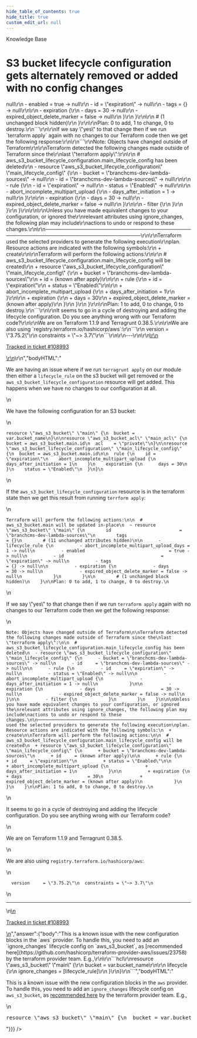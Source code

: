 ```yaml
---
hide_table_of_contents: true
hide_title: true
custom_edit_url: null
---
```



<head>
  <link rel="canonical" href="https://github.com/gruntwork-io/knowledge-base/discussions/508" />
</head>

<CenterLayout>
<span className="searchCategory">Knowledge Base</span>
<h1>S3 bucket lifecycle configuration gets alternately removed or added with no config changes</h1>
<GitHub discussion={{"id":"D_kwDOF8slf84AQGS9","number":508,"author":{"login":"erictompkins"},"title":"S3 bucket lifecycle configuration gets alternately removed or added with no config changes","body":"\r\nWe are having an issue where if we run `terragrunt apply` on our module then either a `lifecycle_rule` on the s3 bucket will get removed or the `aws_s3_bucket_lifecycle_configuration` resource will get added. This happens when we have no changes to our configuration at all.\r\n\r\nWe have the following configuration for an S3 bucket:\r\n\r\n```\r\nresource \"aws_s3_bucket\" \"main\" {\r\n  bucket = var.bucket_name\r\n}\r\n\r\nresource \"aws_s3_bucket_acl\" \"main_acl\" {\r\n  bucket = aws_s3_bucket.main.id\r\n  acl    = \"private\"\r\n}\r\n\r\nresource \"aws_s3_bucket_lifecycle_configuration\" \"main_lifecycle_config\" {\r\n  bucket = aws_s3_bucket.main.id\r\n\r\n  rule {\r\n    id = \"expiration\"\r\n    abort_incomplete_multipart_upload {\r\n      days_after_initiation = 1\r\n    }\r\n    expiration {\r\n      days = 30\r\n    }\r\n    status = \"Enabled\"\r\n  }\r\n}\r\n```\r\n\r\nIf the `aws_s3_bucket_lifecycle_configuration` resource is in the terraform state then we get this result from running `terrform apply`:\r\n\r\n```\r\nTerraform will perform the following actions:\r\n\r\n  # aws_s3_bucket.main will be updated in-place\r\n  ~ resource \"aws_s3_bucket\" \"main\" {\r\n        id                          = \"branchcms-dev-lambda-sources\"\r\n        tags                        = {}\r\n        # (11 unchanged attributes hidden)\r\n\r\n      - lifecycle_rule {\r\n          - abort_incomplete_multipart_upload_days = 1 -> null\r\n          - enabled                                = true -> null\r\n          - id                                     = \"expiration\" -> null\r\n          - tags                                   = {} -> null\r\n\r\n          - expiration {\r\n              - days                         = 30 -> null\r\n              - expired_object_delete_marker = false -> null\r\n            }\r\n        }\r\n\r\n        # (1 unchanged block hidden)\r\n    }\r\n\r\nPlan: 0 to add, 1 to change, 0 to destroy.\r\n```\r\n\r\nIf we say \"yes\" to that change then if we run `terraform apply` again with no changes to our Terraform code then we get the following response:\r\n\r\n```\r\nNote: Objects have changed outside of Terraform\r\n\r\nTerraform detected the following changes made outside of Terraform since the\r\nlast \"terraform apply\":\r\n\r\n  # aws_s3_bucket_lifecycle_configuration.main_lifecycle_config has been deleted\r\n  - resource \"aws_s3_bucket_lifecycle_configuration\" \"main_lifecycle_config\" {\r\n      - bucket = \"branchcms-dev-lambda-sources\" -> null\r\n      - id     = \"branchcms-dev-lambda-sources\" -> null\r\n\r\n      - rule {\r\n          - id     = \"expiration\" -> null\r\n          - status = \"Enabled\" -> null\r\n\r\n          - abort_incomplete_multipart_upload {\r\n              - days_after_initiation = 1 -> null\r\n            }\r\n\r\n          - expiration {\r\n              - days                         = 30 -> null\r\n              - expired_object_delete_marker = false -> null\r\n            }\r\n\r\n          - filter {\r\n            }\r\n        }\r\n    }\r\n\r\n\r\nUnless you have made equivalent changes to your configuration, or ignored the\r\nrelevant attributes using ignore_changes, the following plan may include\r\nactions to undo or respond to these changes.\r\n\r\n─────────────────────────────────────────────────────────────────────────────\r\n\r\nTerraform used the selected providers to generate the following execution\r\nplan. Resource actions are indicated with the following symbols:\r\n  + create\r\n\r\nTerraform will perform the following actions:\r\n\r\n  # aws_s3_bucket_lifecycle_configuration.main_lifecycle_config will be created\r\n  + resource \"aws_s3_bucket_lifecycle_configuration\" \"main_lifecycle_config\" {\r\n      + bucket = \"branchcms-dev-lambda-sources\"\r\n      + id     = (known after apply)\r\n\r\n      + rule {\r\n          + id     = \"expiration\"\r\n          + status = \"Enabled\"\r\n\r\n          + abort_incomplete_multipart_upload {\r\n              + days_after_initiation = 1\r\n            }\r\n\r\n          + expiration {\r\n              + days                         = 30\r\n              + expired_object_delete_marker = (known after apply)\r\n            }\r\n        }\r\n    }\r\n\r\nPlan: 1 to add, 0 to change, 0 to destroy.\r\n```\r\n\r\nIt seems to go in a cycle of destroying and adding the lifecycle configuration. Do you see anything wrong with our Terraform code?\r\n\r\nWe are on Terraform 1.1.9 and Terragrunt 0.38.5.\r\n\r\nWe are also using `registry.terraform.io/hashicorp/aws`:\r\n```\r\n  version     = \"3.75.2\"\r\n  constraints = \"~> 3.7\"\r\n```\r\n\r\n---\r\n\r\n<ins datetime=\"2022-07-15T16:48:11Z\">\r\n  <p><a href=\"https://support.gruntwork.io/hc/requests/108993\">Tracked in ticket #108993</a></p>\r\n</ins>\r\n","bodyHTML":"<p dir=\"auto\">We are having an issue where if we run <code class=\"notranslate\">terragrunt apply</code> on our module then either a <code class=\"notranslate\">lifecycle_rule</code> on the s3 bucket will get removed or the <code class=\"notranslate\">aws_s3_bucket_lifecycle_configuration</code> resource will get added. This happens when we have no changes to our configuration at all.</p>\n<p dir=\"auto\">We have the following configuration for an S3 bucket:</p>\n<div class=\"snippet-clipboard-content notranslate position-relative overflow-auto\" data-snippet-clipboard-copy-content=\"resource &quot;aws_s3_bucket&quot; &quot;main&quot; {\n  bucket = var.bucket_name\n}\n\nresource &quot;aws_s3_bucket_acl&quot; &quot;main_acl&quot; {\n  bucket = aws_s3_bucket.main.id\n  acl    = &quot;private&quot;\n}\n\nresource &quot;aws_s3_bucket_lifecycle_configuration&quot; &quot;main_lifecycle_config&quot; {\n  bucket = aws_s3_bucket.main.id\n\n  rule {\n    id = &quot;expiration&quot;\n    abort_incomplete_multipart_upload {\n      days_after_initiation = 1\n    }\n    expiration {\n      days = 30\n    }\n    status = &quot;Enabled&quot;\n  }\n}\"><pre class=\"notranslate\"><code>resource \"aws_s3_bucket\" \"main\" {\n  bucket = var.bucket_name\n}\n\nresource \"aws_s3_bucket_acl\" \"main_acl\" {\n  bucket = aws_s3_bucket.main.id\n  acl    = \"private\"\n}\n\nresource \"aws_s3_bucket_lifecycle_configuration\" \"main_lifecycle_config\" {\n  bucket = aws_s3_bucket.main.id\n\n  rule {\n    id = \"expiration\"\n    abort_incomplete_multipart_upload {\n      days_after_initiation = 1\n    }\n    expiration {\n      days = 30\n    }\n    status = \"Enabled\"\n  }\n}\n</code></pre></div>\n<p dir=\"auto\">If the <code class=\"notranslate\">aws_s3_bucket_lifecycle_configuration</code> resource is in the terraform state then we get this result from running <code class=\"notranslate\">terrform apply</code>:</p>\n<div class=\"snippet-clipboard-content notranslate position-relative overflow-auto\" data-snippet-clipboard-copy-content=\"Terraform will perform the following actions:\n\n  # aws_s3_bucket.main will be updated in-place\n  ~ resource &quot;aws_s3_bucket&quot; &quot;main&quot; {\n        id                          = &quot;branchcms-dev-lambda-sources&quot;\n        tags                        = {}\n        # (11 unchanged attributes hidden)\n\n      - lifecycle_rule {\n          - abort_incomplete_multipart_upload_days = 1 -&gt; null\n          - enabled                                = true -&gt; null\n          - id                                     = &quot;expiration&quot; -&gt; null\n          - tags                                   = {} -&gt; null\n\n          - expiration {\n              - days                         = 30 -&gt; null\n              - expired_object_delete_marker = false -&gt; null\n            }\n        }\n\n        # (1 unchanged block hidden)\n    }\n\nPlan: 0 to add, 1 to change, 0 to destroy.\"><pre class=\"notranslate\"><code>Terraform will perform the following actions:\n\n  # aws_s3_bucket.main will be updated in-place\n  ~ resource \"aws_s3_bucket\" \"main\" {\n        id                          = \"branchcms-dev-lambda-sources\"\n        tags                        = {}\n        # (11 unchanged attributes hidden)\n\n      - lifecycle_rule {\n          - abort_incomplete_multipart_upload_days = 1 -&gt; null\n          - enabled                                = true -&gt; null\n          - id                                     = \"expiration\" -&gt; null\n          - tags                                   = {} -&gt; null\n\n          - expiration {\n              - days                         = 30 -&gt; null\n              - expired_object_delete_marker = false -&gt; null\n            }\n        }\n\n        # (1 unchanged block hidden)\n    }\n\nPlan: 0 to add, 1 to change, 0 to destroy.\n</code></pre></div>\n<p dir=\"auto\">If we say \"yes\" to that change then if we run <code class=\"notranslate\">terraform apply</code> again with no changes to our Terraform code then we get the following response:</p>\n<div class=\"snippet-clipboard-content notranslate position-relative overflow-auto\" data-snippet-clipboard-copy-content=\"Note: Objects have changed outside of Terraform\n\nTerraform detected the following changes made outside of Terraform since the\nlast &quot;terraform apply&quot;:\n\n  # aws_s3_bucket_lifecycle_configuration.main_lifecycle_config has been deleted\n  - resource &quot;aws_s3_bucket_lifecycle_configuration&quot; &quot;main_lifecycle_config&quot; {\n      - bucket = &quot;branchcms-dev-lambda-sources&quot; -&gt; null\n      - id     = &quot;branchcms-dev-lambda-sources&quot; -&gt; null\n\n      - rule {\n          - id     = &quot;expiration&quot; -&gt; null\n          - status = &quot;Enabled&quot; -&gt; null\n\n          - abort_incomplete_multipart_upload {\n              - days_after_initiation = 1 -&gt; null\n            }\n\n          - expiration {\n              - days                         = 30 -&gt; null\n              - expired_object_delete_marker = false -&gt; null\n            }\n\n          - filter {\n            }\n        }\n    }\n\n\nUnless you have made equivalent changes to your configuration, or ignored the\nrelevant attributes using ignore_changes, the following plan may include\nactions to undo or respond to these changes.\n\n─────────────────────────────────────────────────────────────────────────────\n\nTerraform used the selected providers to generate the following execution\nplan. Resource actions are indicated with the following symbols:\n  + create\n\nTerraform will perform the following actions:\n\n  # aws_s3_bucket_lifecycle_configuration.main_lifecycle_config will be created\n  + resource &quot;aws_s3_bucket_lifecycle_configuration&quot; &quot;main_lifecycle_config&quot; {\n      + bucket = &quot;branchcms-dev-lambda-sources&quot;\n      + id     = (known after apply)\n\n      + rule {\n          + id     = &quot;expiration&quot;\n          + status = &quot;Enabled&quot;\n\n          + abort_incomplete_multipart_upload {\n              + days_after_initiation = 1\n            }\n\n          + expiration {\n              + days                         = 30\n              + expired_object_delete_marker = (known after apply)\n            }\n        }\n    }\n\nPlan: 1 to add, 0 to change, 0 to destroy.\"><pre class=\"notranslate\"><code>Note: Objects have changed outside of Terraform\n\nTerraform detected the following changes made outside of Terraform since the\nlast \"terraform apply\":\n\n  # aws_s3_bucket_lifecycle_configuration.main_lifecycle_config has been deleted\n  - resource \"aws_s3_bucket_lifecycle_configuration\" \"main_lifecycle_config\" {\n      - bucket = \"branchcms-dev-lambda-sources\" -&gt; null\n      - id     = \"branchcms-dev-lambda-sources\" -&gt; null\n\n      - rule {\n          - id     = \"expiration\" -&gt; null\n          - status = \"Enabled\" -&gt; null\n\n          - abort_incomplete_multipart_upload {\n              - days_after_initiation = 1 -&gt; null\n            }\n\n          - expiration {\n              - days                         = 30 -&gt; null\n              - expired_object_delete_marker = false -&gt; null\n            }\n\n          - filter {\n            }\n        }\n    }\n\n\nUnless you have made equivalent changes to your configuration, or ignored the\nrelevant attributes using ignore_changes, the following plan may include\nactions to undo or respond to these changes.\n\n─────────────────────────────────────────────────────────────────────────────\n\nTerraform used the selected providers to generate the following execution\nplan. Resource actions are indicated with the following symbols:\n  + create\n\nTerraform will perform the following actions:\n\n  # aws_s3_bucket_lifecycle_configuration.main_lifecycle_config will be created\n  + resource \"aws_s3_bucket_lifecycle_configuration\" \"main_lifecycle_config\" {\n      + bucket = \"branchcms-dev-lambda-sources\"\n      + id     = (known after apply)\n\n      + rule {\n          + id     = \"expiration\"\n          + status = \"Enabled\"\n\n          + abort_incomplete_multipart_upload {\n              + days_after_initiation = 1\n            }\n\n          + expiration {\n              + days                         = 30\n              + expired_object_delete_marker = (known after apply)\n            }\n        }\n    }\n\nPlan: 1 to add, 0 to change, 0 to destroy.\n</code></pre></div>\n<p dir=\"auto\">It seems to go in a cycle of destroying and adding the lifecycle configuration. Do you see anything wrong with our Terraform code?</p>\n<p dir=\"auto\">We are on Terraform 1.1.9 and Terragrunt 0.38.5.</p>\n<p dir=\"auto\">We are also using <code class=\"notranslate\">registry.terraform.io/hashicorp/aws</code>:</p>\n<div class=\"snippet-clipboard-content notranslate position-relative overflow-auto\" data-snippet-clipboard-copy-content=\"  version     = &quot;3.75.2&quot;\n  constraints = &quot;~&gt; 3.7&quot;\"><pre class=\"notranslate\"><code>  version     = \"3.75.2\"\n  constraints = \"~&gt; 3.7\"\n</code></pre></div>\n<hr>\n<ins datetime=\"2022-07-15T16:48:11Z\">\n  <p dir=\"auto\"><a href=\"https://support.gruntwork.io/hc/requests/108993\" rel=\"nofollow\">Tracked in ticket #108993</a></p>\n</ins>","answer":{"body":"This is a known issue with the new configuration blocks in the `aws` provider. To handle this, you need to add an `ignore_changes` lifecycle config on `aws_s3_bucket`, as [recommended here](https://github.com/hashicorp/terraform-provider-aws/issues/23758) by the terraform provider team. E.g.,\r\n\r\n```hcl\r\nresource \"aws_s3_bucket\" \"main\" {\r\n  bucket = var.bucket_name\r\n\r\n  lifecycle {\r\n    ignore_changes = [lifecycle_rule]\r\n  }\r\n}\r\n```","bodyHTML":"<p dir=\"auto\">This is a known issue with the new configuration blocks in the <code class=\"notranslate\">aws</code> provider. To handle this, you need to add an <code class=\"notranslate\">ignore_changes</code> lifecycle config on <code class=\"notranslate\">aws_s3_bucket</code>, as <a href=\"https://github.com/hashicorp/terraform-provider-aws/issues/23758\" data-hovercard-type=\"issue\" data-hovercard-url=\"/hashicorp/terraform-provider-aws/issues/23758/hovercard\">recommended here</a> by the terraform provider team. E.g.,</p>\n<div class=\"highlight highlight-source-terraform notranslate position-relative overflow-auto\" dir=\"auto\" data-snippet-clipboard-copy-content=\"resource &quot;aws_s3_bucket&quot; &quot;main&quot; {\n  bucket = var.bucket_name\n\n  lifecycle {\n    ignore_changes = [lifecycle_rule]\n  }\n}\"><pre><span class=\"pl-k\">resource</span> <span class=\"pl-s\"><span class=\"pl-pds\">\"</span>aws_s3_bucket<span class=\"pl-pds\">\"</span></span> <span class=\"pl-s\"><span class=\"pl-pds\">\"</span>main<span class=\"pl-pds\">\"</span></span> {\n  bucket <span class=\"pl-k\">=</span> <span class=\"pl-c1\">var</span><span class=\"pl-k\">.</span><span class=\"pl-smi\">bucket_name</span>\n\n  <span class=\"pl-en\">lifecycle</span> {\n    ignore_changes <span class=\"pl-k\">=</span> [lifecycle_rule]\n  }\n}</pre></div>"}}} />

</CenterLayout>
  

<!-- ##DOCS-SOURCER-START
{
  "sourcePlugin": "github-discussions",
  "hash": "1ad4b257762324da53d4473b3a928268"
}
##DOCS-SOURCER-END -->
